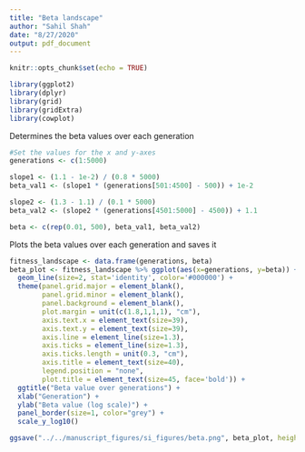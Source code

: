 ```yaml
---
title: "Beta landscape"
author: "Sahil Shah"
date: "8/27/2020"
output: pdf_document
---
```


```r
knitr::opts_chunk$set(echo = TRUE)

library(ggplot2)
library(dplyr)
library(grid)
library(gridExtra)
library(cowplot)
```

Determines the beta values over each generation
```r

#Set the values for the x and y-axes
generations <- c(1:5000)

slope1 <- (1.1 - 1e-2) / (0.8 * 5000)
beta_val1 <- (slope1 * (generations[501:4500] - 500)) + 1e-2

slope2 <- (1.3 - 1.1) / (0.1 * 5000)
beta_val2 <- (slope2 * (generations[4501:5000] - 4500)) + 1.1

beta <- c(rep(0.01, 500), beta_val1, beta_val2)

```

Plots the beta values over each generation and saves it
```r

fitness_landscape <- data.frame(generations, beta)
beta_plot <- fitness_landscape %>% ggplot(aes(x=generations, y=beta)) + 
  geom_line(size=2, stat='identity', color='#000000') + 
  theme(panel.grid.major = element_blank(), 
        panel.grid.minor = element_blank(), 
        panel.background = element_blank(), 
        plot.margin = unit(c(1.8,1,1,1), "cm"), 
        axis.text.x = element_text(size=39), 
        axis.text.y = element_text(size=39), 
        axis.line = element_line(size=1.3), 
        axis.ticks = element_line(size=1.3), 
        axis.ticks.length = unit(0.3, "cm"),
        axis.title = element_text(size=40),
        legend.position = "none",
        plot.title = element_text(size=45, face='bold')) +
  ggtitle("Beta value over generations") +
  xlab("Generation") + 
  ylab("Beta value (log scale)") + 
  panel_border(size=1, color="grey") +
  scale_y_log10()

ggsave("../../manuscript_figures/si_figures/beta.png", beta_plot, height=15, width=30)

```

